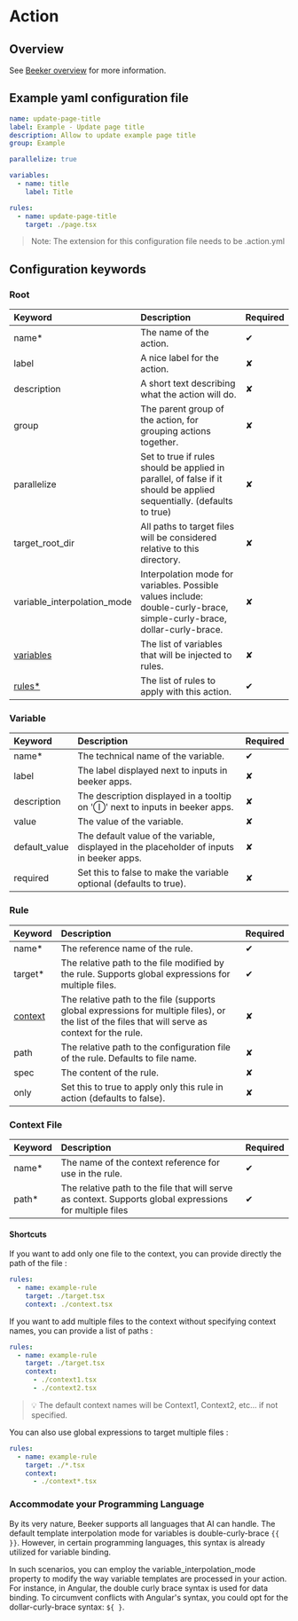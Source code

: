 # Action

## Overview

See [Beeker overview](/) for more information.

## Example yaml configuration file

```yml filename="update-page-title.action.yml" copy
name: update-page-title
label: Example - Update page title
description: Allow to update example page title
group: Example

parallelize: true

variables:
  - name: title
    label: Title

rules:
  - name: update-page-title
    target: ./page.tsx
```

> Note: The extension for this configuration file needs to be .action.yml

## Configuration keywords

### Root

| Keyword                      | Description                                                                                                            | Required |
| :--------------------------- | :--------------------------------------------------------------------------------------------------------------------- | :------- |
| name\*                       | The name of the action.                                                                                                | ✔        |
| label                        | A nice label for the action.                                                                                           | ✘        |
| description                  | A short text describing what the action will do.                                                                       | ✘        |
| group                        | The parent group of the action, for grouping actions together.                                                         | ✘        |
| parallelize                  | Set to true if rules should be applied in parallel, of false if it should be applied sequentially. (defaults to true)  | ✘        |
| target_root_dir              | All paths to target files will be considered relative to this directory.                                               | ✘        |
| variable_interpolation_mode  | Interpolation mode for variables. Possible values include: double-curly-brace, simple-curly-brace, dollar-curly-brace. | ✘        |
| [variables](action#variable) | The list of variables that will be injected to rules.                                                                  | ✘        |
| [rules\*](action#rule)       | The list of rules to apply with this action.                                                                           | ✔        |

### Variable

| Keyword       | Description                                                                               | Required |
| :------------ | :---------------------------------------------------------------------------------------- | :------- |
| name\*        | The technical name of the variable.                                                       | ✔        |
| label         | The label displayed next to inputs in beeker apps.                                        | ✘        |
| description   | The description displayed in a tooltip on 'Ⓘ' next to inputs in beeker apps.              | ✘        |
| value         | The value of the variable.                                                                | ✘        |
| default_value | The default value of the variable, displayed in the placeholder of inputs in beeker apps. | ✘        |
| required      | Set this to false to make the variable optional (defaults to true).                       | ✘        |

### Rule

| Keyword                        | Description                                                                                                                                       | Required |
| :----------------------------- | :------------------------------------------------------------------------------------------------------------------------------------------------ | :------- |
| name\*                         | The reference name of the rule.                                                                                                                   | ✔        |
| target\*                       | The relative path to the file modified by the rule. Supports global expressions for multiple files.                                               | ✔        |
| [context](action#context-file) | The relative path to the file (supports global expressions for multiple files), or the list of the files that will serve as context for the rule. | ✘        |
| path                           | The relative path to the configuration file of the rule. Defaults to file name.                                                                   | ✘        |
| spec                           | The content of the rule.                                                                                                                          | ✘        |
| only                           | Set this to true to apply only this rule in action (defaults to false).                                                                           | ✘        |

### Context File

| Keyword | Description                                                                                              | Required |
| :------ | :------------------------------------------------------------------------------------------------------- | :------- |
| name\*  | The name of the context reference for use in the rule.                                                   | ✔        |
| path\*  | The relative path to the file that will serve as context. Supports global expressions for multiple files | ✔        |

#### Shortcuts

If you want to add only one file to the context, you can provide directly the path of the file :

```yml
rules:
  - name: example-rule
    target: ./target.tsx
    context: ./context.tsx
```

If you want to add multiple files to the context without specifying context names, you can provide a list of paths :

```yml
rules:
  - name: example-rule
    target: ./target.tsx
    context:
      - ./context1.tsx
      - ./context2.tsx
```

> 💡 The default context names will be Context1, Context2, etc... if not specified.

You can also use global expressions to target multiple files :

```yml
rules:
  - name: example-rule
    target: ./*.tsx
    context:
      - ./context*.tsx
```

### Accommodate your Programming Language

By its very nature, Beeker supports all languages that AI can handle. The default template interpolation mode for variables is double-curly-brace `{{ }}`. However, in certain programming languages, this syntax is already utilized for variable binding.

In such scenarios, you can employ the variable_interpolation_mode property to modify the way variable templates are processed in your action. For instance, in Angular, the double curly brace syntax is used for data binding. To circumvent conflicts with Angular's syntax, you could opt for the dollar-curly-brace syntax: `${ }`.
